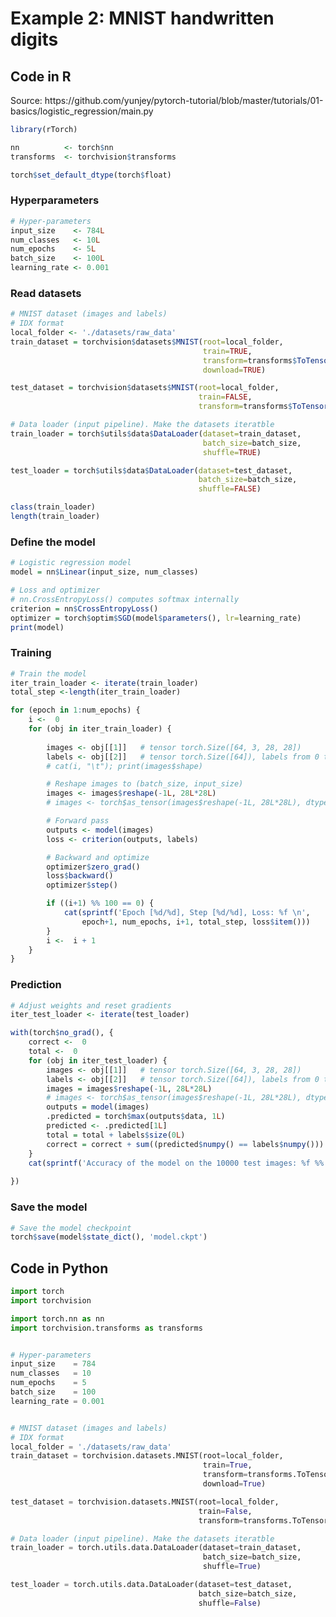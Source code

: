 # Example 2: MNIST handwritten digits {#mnistdigits}

## Code in R

Source: https://github.com/yunjey/pytorch-tutorial/blob/master/tutorials/01-basics/logistic_regression/main.py


```r
library(rTorch)

nn          <- torch$nn
transforms  <- torchvision$transforms

torch$set_default_dtype(torch$float)
```


### Hyperparameters
```r
# Hyper-parameters 
input_size    <- 784L
num_classes   <- 10L
num_epochs    <- 5L
batch_size    <- 100L
learning_rate <- 0.001
```

### Read datasets

```r
# MNIST dataset (images and labels)
# IDX format
local_folder <- './datasets/raw_data'
train_dataset = torchvision$datasets$MNIST(root=local_folder, 
                                           train=TRUE, 
                                           transform=transforms$ToTensor(),
                                           download=TRUE)

test_dataset = torchvision$datasets$MNIST(root=local_folder, 
                                          train=FALSE, 
                                          transform=transforms$ToTensor())

# Data loader (input pipeline). Make the datasets iteratble
train_loader = torch$utils$data$DataLoader(dataset=train_dataset, 
                                           batch_size=batch_size, 
                                           shuffle=TRUE)

test_loader = torch$utils$data$DataLoader(dataset=test_dataset, 
                                          batch_size=batch_size, 
                                          shuffle=FALSE)
```

```r
class(train_loader)
length(train_loader)
```

### Define the model

```r
# Logistic regression model
model = nn$Linear(input_size, num_classes)

# Loss and optimizer
# nn.CrossEntropyLoss() computes softmax internally
criterion = nn$CrossEntropyLoss()  
optimizer = torch$optim$SGD(model$parameters(), lr=learning_rate)  
print(model)
```


### Training

```r
# Train the model
iter_train_loader <- iterate(train_loader)
total_step <-length(iter_train_loader)
```

```r
for (epoch in 1:num_epochs) {
    i <-  0
    for (obj in iter_train_loader) {
        
        images <- obj[[1]]   # tensor torch.Size([64, 3, 28, 28])
        labels <- obj[[2]]   # tensor torch.Size([64]), labels from 0 to 9
        # cat(i, "\t"); print(images$shape)

        # Reshape images to (batch_size, input_size)
        images <- images$reshape(-1L, 28L*28L)
        # images <- torch$as_tensor(images$reshape(-1L, 28L*28L), dtype=torch$double)

        # Forward pass
        outputs <- model(images)
        loss <- criterion(outputs, labels)

        # Backward and optimize
        optimizer$zero_grad()
        loss$backward()
        optimizer$step()

        if ((i+1) %% 100 == 0) {
            cat(sprintf('Epoch [%d/%d], Step [%d/%d], Loss: %f \n',
                epoch+1, num_epochs, i+1, total_step, loss$item()))
        }
        i <-  i + 1
    }
}  
```


### Prediction

```r
# Adjust weights and reset gradients
iter_test_loader <- iterate(test_loader)

with(torch$no_grad(), {
    correct <-  0
    total <-  0
    for (obj in iter_test_loader) {
        images <- obj[[1]]   # tensor torch.Size([64, 3, 28, 28])
        labels <- obj[[2]]   # tensor torch.Size([64]), labels from 0 to 9
        images = images$reshape(-1L, 28L*28L)
        # images <- torch$as_tensor(images$reshape(-1L, 28L*28L), dtype=torch$double)
        outputs = model(images)
        .predicted = torch$max(outputs$data, 1L)
        predicted <- .predicted[1L]
        total = total + labels$size(0L)
        correct = correct + sum((predicted$numpy() == labels$numpy()))
    }
    cat(sprintf('Accuracy of the model on the 10000 test images: %f %%', (100 * correct / total)))
  
})
```

### Save the model

```r
# Save the model checkpoint
torch$save(model$state_dict(), 'model.ckpt')
```


## Code in Python

```python
import torch
import torchvision

import torch.nn as nn
import torchvision.transforms as transforms


# Hyper-parameters
input_size    = 784
num_classes   = 10
num_epochs    = 5
batch_size    = 100
learning_rate = 0.001


# MNIST dataset (images and labels)
# IDX format
local_folder = './datasets/raw_data'
train_dataset = torchvision.datasets.MNIST(root=local_folder,
                                           train=True,
                                           transform=transforms.ToTensor(),
                                           download=True)

test_dataset = torchvision.datasets.MNIST(root=local_folder,
                                          train=False,
                                          transform=transforms.ToTensor())

# Data loader (input pipeline). Make the datasets iteratble
train_loader = torch.utils.data.DataLoader(dataset=train_dataset,
                                           batch_size=batch_size,
                                           shuffle=True)

test_loader = torch.utils.data.DataLoader(dataset=test_dataset,
                                          batch_size=batch_size,
                                          shuffle=False)

```

